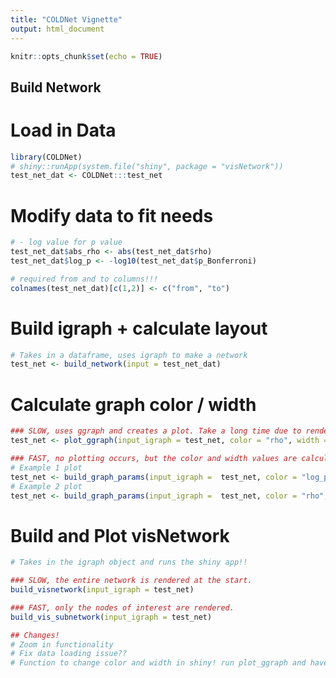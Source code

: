 ```yaml
---
title: "COLDNet Vignette"
output: html_document
---
```


```r
knitr::opts_chunk$set(echo = TRUE)
```

## Build Network

# Load in Data

```r
library(COLDNet)
# shiny::runApp(system.file("shiny", package = "visNetwork"))
test_net_dat <- COLDNet:::test_net
```

# Modify data to fit needs

```r
# - log value for p value
test_net_dat$abs_rho <- abs(test_net_dat$rho)
test_net_dat$log_p <- -log10(test_net_dat$p_Bonferroni)

# required from and to columns!!!
colnames(test_net_dat)[c(1,2)] <- c("from", "to")
```

# Build igraph + calculate layout

```r
# Takes in a dataframe, uses igraph to make a network
test_net <- build_network(input = test_net_dat)
```

# Calculate graph color / width

```r
### SLOW, uses ggraph and creates a plot. Take a long time due to rendering.
test_net <- plot_ggraph(input_igraph = test_net, color = "rho", width = "log_p", scale = "diverge", extract = T)

### FAST, no plotting occurs, but the color and width values are calculated and written to igraph.
# Example 1 plot
test_net <- build_graph_params(input_igraph =  test_net, color = "log_p", width = "abs_rho", scale = "continuous")
# Example 2 plot
test_net <- build_graph_params(input_igraph =  test_net, color = "rho", width = "log_p", scale = "diverge")

```

# Build and Plot visNetwork

```r
# Takes in the igraph object and runs the shiny app!!

### SLOW, the entire network is rendered at the start.
build_visnetwork(input_igraph = test_net)

### FAST, only the nodes of interest are rendered. 
build_vis_subnetwork(input_igraph = test_net)

## Changes!
# Zoom in functionality
# Fix data loading issue??
# Function to change color and width in shiny! run plot_ggraph and have it make new color_column each time
```
